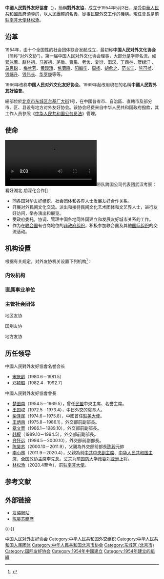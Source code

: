 {{infobox Organization
|name             = 中国人民对外友好协会
|image            = 
|formation         = {{Start date|1954}}
|type             = [[人民团体|人民团体]]<br>{{Small|（免予在[[中华人民共和国民政部|民政部]]登记的[[社会团体|社会团体]]）}}
|registration_id = 131000005000108979 {{Small|（[[统一社会信用代码|统一社会信用代码]]）}}
|leader_title        = 会长
|leader_name      = [[林松添|林松添]]
|leader_title2       = 副会长
|leader_name2     = [[林　怡|林　怡]]、{{wrap}}[[李希奎|李希奎]]、{{wrap}}[[姜____江|姜    江]]
|location          = {{CHN}}[[北京市|北京市]][[东城区|东城区]]台基厂大街1号
|num_members    = 
|website          = {{URL|https://www.cpaffc.org.cn/}}
}}
'''中國人民對外友好協會'''（{{lang-en|Chinese People's Association for Friendship with Foreign Countries}}），簡稱'''對外友協'''，成立于1954年5月3日，是受[[中華人民共和國政府|中華人民共和國政府]]領導的，以[[人民團體|人民團體]]的名義，從事[[民間外交|民間外交]]工作的機構。現任會長是前[[中国驻南非大使列表|驻南非大使]][[林松添|林松添]]。

== 沿革 ==
1954年，由十个全国性的社会团体联合发起成立，最初称'''中国人民对外文化协会'''（简称“对外文协”）。第一届中国人民对外文化协会理事，大部分是学界名流，如[[郭沫若|郭沫若]]、[[赵朴初|赵朴初]]、[[马寅初|马寅初]]、[[茅盾|茅盾]]、[[曹禺|曹禺]]、[[老舍|老舍]]、[[夏衍|夏衍]]、[[田汉|田汉]]、[[丁西林|丁西林]]、[[贺绿汀|贺绿汀]] 、[[马思聪|马思聪]] 、[[梅兰芳|梅兰芳]]、[[黄现璠|黄现璠]]、[[焦菊隐|焦菊隐]]、[[阳翰笙|阳翰笙]]、[[周扬_(学者)|周扬]]、[[胡愈之|胡愈之]]、[[范长江|范长江]]、[[竺可桢|竺可桢]]、[[钱端升|钱端升]]、[[钱伟长|钱伟长]]、[[华罗庚|华罗庚]]等等。

1966年改称'''中国人民对外文化友好协会'''。1969年起改用現在的名稱'''中國人民對外友好協會'''。

總部位於[[北京市|北京市]][[东城区_(北京市)|东城区]][[台基厂大街|台基厂大街]]1号，在中國各省市、自治區、直轄市及部分市、区、县设有地方对外友好协会。该协会经费来自中华人民共和国政府撥款，其工作人员参照《[[中华人民共和国公务员法|中华人民共和国公务员法]]》管理。

== 使命 ==
[[File:2020年9月4日_中国人民对外友好协会会长林松添带队跨国公司代表团武汉考察：看好湖北_期深化合作.webm|thumb]]带队跨国公司代表团武汉考察：看好湖北 期深化合作]]
* 同各国对华友好组织、社会团体和各界人士发展友好合作关系。
* 开展对外民间文化交流。派出和接待民间文化艺术团体和文艺界人士，进行友好访问，举办演出和展览。
* 受政府委托，协调、管理中国各地同外国建立和发展友好城市关系的工作。
* 作为在[[联合国|联合国]]有咨商地位的[[非政府组织|非政府组织]]，积极参加联合国及其他[[国际组织|国际组织]]的交流活动。

== 机构设置 ==
根据有关规定，对外友协机关设置下列机构<ref name="三定方案">{{cite web |author1=对外友协 |title=中国人民对外友好协会组织机构 |url=https://www.cpaffc.org.cn/index/xiehui/zuzhijigou/lang/1.html |website=中國人民對外友好協會 |accessdate=2019-12-03 |location=北京 |language=zh-cn |archive-date=2020-02-02 |archive-url=https://web.archive.org/web/20200202074101/https://www.cpaffc.org.cn/index/xiehui/zuzhijigou/lang/1.html |dead-url=no }}</ref>：

=== 内设机构 ===
{{columns-list|2|
* 办公厅
* 东亚工作部
* 亚非工作部
* 欧亚工作部
* 美大工作部
* 文化交流部
* 机关党委（人事工作部）
}}

=== 直属事业单位 ===
{{columns-list|2|
* 中国国际友好城市联合会
* 中国友好和平发展基金会
* 机关服务中心（机关服务局）
* 中国对外友好合作服务中心
* 民间外交战略研究中心
* 中友国际艺术交流院
}}

=== 主管社会团体 ===
; 地区友协
{{columns-list|2|
* [[中国-拉丁美洲和加勒比友好协会|中国-拉丁美洲和加勒比友好协会]]
* [[中国非洲友好协会|中国非洲友好协会]]
* [[中国阿拉伯友好协会|中国阿拉伯友好协会]]
* [[中国欧盟协会|中国欧盟协会]]
* [[中国东盟协会|中国东盟协会]]
* [[中国大洋洲友好协会|中国大洋洲友好协会]]
* [[中国中亚友好协会|中国中亚友好协会]]
}}

; 国别友协
{{columns-list|2|
* [[中国俄罗斯友好协会|中国俄罗斯友好协会]]
* [[中国印度友好协会|中国印度友好协会]]
* [[中国巴基斯坦友好协会|中国巴基斯坦友好协会]]
* [[中国保加利亚友好协会|中国保加利亚友好协会]]
* [[中国波兰友好协会|中国波兰友好协会]]
* [[中国朝鲜友好协会|中国朝鲜友好协会]]
* [[中国捷克友好协会|中国捷克友好协会]]
* [[中国蒙古友好协会|中国蒙古友好协会]]
* [[中国越南友好协会|中国越南友好协会]]
* [[中国匈牙利友好协会|中国匈牙利友好协会]]
* [[中国罗马尼亚友好协会|中国罗马尼亚友好协会]]
* [[中国古巴友好协会|中国古巴友好协会]]
* [[中国老挝友好协会|中国老挝友好协会]]
* [[中国日本友好协会|中国日本友好协会]]
* [[中国泰国友好协会|中国泰国友好协会]]
* [[中国埃及友好协会|中国埃及友好协会]]
* [[中国叙利亚友好协会|中国叙利亚友好协会]]
* [[中国德国友好协会|中国德国友好协会]]
* [[中国美国人民友好协会|中国美国人民友好协会]]
* [[中国白俄罗斯友好协会|中国白俄罗斯友好协会]]
* [[中国马来西亚友好协会|中国马来西亚友好协会]]
* [[中国韩国友好协会|中国韩国友好协会]]
* [[中国印尼经济文化社会合作协会|中国印尼经济文化社会合作协会]]
* [[中国孟加拉友好协会|中国孟加拉友好协会]]
* [[中国乌克兰友好协会|中国乌克兰友好协会]]
* [[中国哈萨克斯坦友好协会|中国哈萨克斯坦友好协会]]
* [[中国-新加坡友好协会|中国-新加坡友好协会]]
* [[中国葡萄牙友好协会|中国葡萄牙友好协会]]
* [[中国尼泊尔友好协会|中国尼泊尔友好协会]]
}}

; 地方友协
{{columns-list|2|
* [[北京市对外友好协会|北京市对外友好协会]]
* [[天津市对外友好协会|天津市对外友好协会]] 
* [[河北省对外友好协会|河北省对外友好协会]] 
* [[山西省对外友好协会|山西省对外友好协会]] 
* [[内蒙古自治区对外友好协会|内蒙古自治区对外友好协会]] 
* [[辽宁省对外友好协会|辽宁省对外友好协会]] 
* [[吉林省对外友好协会|吉林省对外友好协会]] 
* [[黑龙江省对外友好协会|黑龙江省对外友好协会]] 
* [[上海市对外友好协会|上海市对外友好协会]] 
* [[江苏省对外友好协会|江苏省对外友好协会]] 
* [[浙江省对外友好协会|浙江省对外友好协会]] 
* [[安徽省对外友好协会|安徽省对外友好协会]] 
* [[福建省对外友好协会|福建省对外友好协会]] 
* [[江西省对外友好协会|江西省对外友好协会]] 
* [[山东省对外友好协会|山东省对外友好协会]] 
* [[河南省对外友好协会|河南省对外友好协会]] 
* [[湖北省对外友好协会|湖北省对外友好协会]] 
* [[湖南省对外友好协会|湖南省对外友好协会]] 
* [[广东省对外友好协会|广东省对外友好协会]] 
* [[广西壮族自治区对外友好协会|广西壮族自治区对外友好协会]] 
* [[海南省对外友好协会|海南省对外友好协会]] 
* [[重庆市对外友好协会|重庆市对外友好协会]] 
* [[四川省对外友好协会|四川省对外友好协会]] 
* [[贵州省对外友好协会|贵州省对外友好协会]] 
* [[云南省对外友好协会|云南省对外友好协会]] 
* [[西藏自治区对外友好协会|西藏自治区对外友好协会]] 
* [[陕西省对外友好协会|陕西省对外友好协会]] 
* [[甘肃省对外友好协会|甘肃省对外友好协会]] 
* [[青海省对外友好协会|青海省对外友好协会]] 
* [[宁夏回族自治区对外友好协会|宁夏回族自治区对外友好协会]] 
* [[新疆维吾尔自治区对外友好协会|新疆维吾尔自治区对外友好协会]] 
* [[新疆生产建设兵团对外友好协会|新疆生产建设兵团对外友好协会]]（副厅级）
}}

== 历任领导 ==
; 中國人民對外友好協會名誉会长
*[[宋庆龄|宋庆龄]]（1980.6－1981.5）
*[[邓颖超|邓颖超]]（1982.4－1992.7）

; 中國人民對外友好協會會長
*[[楚图南|楚图南]]（1954.5－1969.5），曾任[[中国民主同盟|民盟]]中央主席、名誉主席。
*[[王国权_(1911年)|王国权]]（1972.5－1973.4），中日外交的奠基人。
*[[柴泽民|柴泽民]]（1974.6－1975.8），中國首任[[中国驻美国大使列表|駐美大使]]。
*[[王炳南_(外交家)|王炳南]]（1975.8－1986.1），外交部前副部長。
*[[章文晋|章文晋]]（1986.1－1989.10），外交部前副部長。
*[[韩叙|韩叙]]（1989.10－1994.5），外交部前副部長。
*[[齐怀远|齐怀远]]（1994.5－2000.10），外交部前副部長。
*[[陈昊苏|陈昊苏]]（2000.10－2011.9），父親為外交部前部長[[陈毅|陈毅]]元帥
*[[李小林|李小林]]（2011.9－2020.4），父親為前[[中國共產黨中央委員會副主席|中共中央副主席]]、[[中华人民共和国主席|中华人民共和国主席]]、全国政协主席[[李先念|李先念]]。丈夫为前[[中国人民解放军国防大学|国防大学]]政委[[刘亚洲|刘亚洲]]上将。
*[[林松添|林松添]]（2020.4至今），前[[中国驻南非大使列表|驻南非大使]]。

== 参考文献 ==
{{Reflist}}

== 外部链接 ==
* [http://www.cpaffc.org.cn/ 友協網站]{{Wayback|url=http://www.cpaffc.org.cn/ |date=20060413142602 }}
* [http://news.xinhuanet.com/ziliao/2005-11/10/content_3759132.htm 陈昊苏簡歷]{{Wayback|url=http://news.xinhuanet.com/ziliao/2005-11/10/content_3759132.htm |date=20060429203417 }}

{{-}}
{{中华人民共和国外交}}
{{参照公务员法管理}}
{{Authority control}}
[[Category:中国人民对外友好协会|]]
[[Category:中华人民共和国外交组织|Category:中华人民共和国外交组织]]
[[Category:中华人民共和国人民团体|Category:中华人民共和国人民团体]]
[[Category:中华人民共和国北京市协会|Category:中华人民共和国北京市协会]]
[[Category:东城区_(北京市)|Category:东城区 (北京市)]]
[[Category:国际友好协会|Category:国际友好协会]]
[[Category:1954年中國建立|Category:1954年中國建立]]
[[Category:1954年建立的組織|Category:1954年建立的組織]]